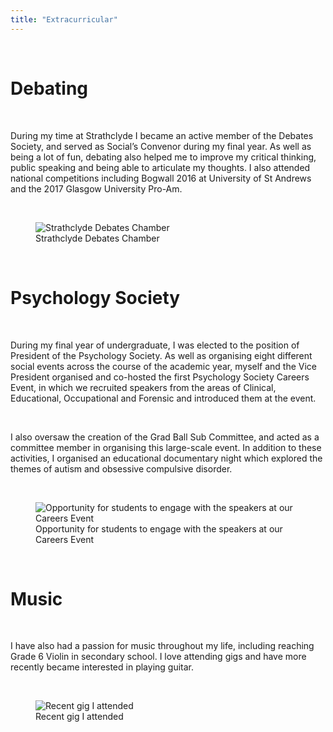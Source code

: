 ```yaml
---
title: "Extracurricular"
---
```


&nbsp;
&nbsp;

# Debating

&nbsp;

During my time at Strathclyde I became an active member of the Debates Society, and served as Social's Convenor during my final year. As well as being a lot of fun, debating also helped me to improve my critical thinking, public speaking and being able to articulate my thoughts. I also attended national competitions including Bogwall 2016 at University of St Andrews and the 2017 Glasgow University Pro-Am.

&nbsp;
&nbsp;

![Strathclyde Debates Chamber](images/debatesresized.jpg)

&nbsp;
&nbsp;
&nbsp;


# Psychology Society

&nbsp;

During my final year of undergraduate, I was elected to the position of President of the Psychology Society. As well as organising eight different social events across the course of the academic year, myself and the Vice President organised and co-hosted the first Psychology Society Careers Event, in which we recruited speakers from the areas of Clinical, Educational, Occupational and Forensic and introduced them at the event.

&nbsp;

I also oversaw the creation of the Grad Ball Sub Committee, and acted as a committee member in organising this large-scale event. In addition to these activities, I organised an educational documentary night which explored the themes of autism and obsessive compulsive disorder.

&nbsp;
&nbsp;

![Opportunity for students to engage with the speakers at our Careers Event](images/careersresized.jpg)


&nbsp;
&nbsp;
&nbsp;

# Music

&nbsp;

I have also had a passion for music throughout my life, including reaching Grade 6 Violin in secondary school. I love attending gigs and have more recently became interested in playing guitar.


&nbsp;
&nbsp;

![Recent gig I attended](images/musicresized.jpg)

&nbsp;
&nbsp;
&nbsp;
